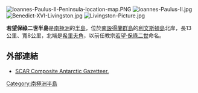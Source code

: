 [[File:Ioannes-Paulus-II-Peninsula-location-map.PNG|right]]
[[File:ioannes-Paulus-II.jpg|right]]
[[File:Benedict-XVI-Livingston.jpg|right]]
[[File:Livingston-Picture.jpg|right]]

'''若望保祿二世半島'''是[[南極洲|南極洲]]的[[半島|半島]]，位於[[南設得蘭群島|南設得蘭群島]]的[[利文斯頓島|利文斯頓島]]北岸，長13公里、寬8公里，北端是[[希里夫角|希里夫角]]，以前任教宗[[若望·保祿二世|若望·保祿二世]]命名。

==外部連結==
*[http://data.aad.gov.au/aadc/gaz/scar/ SCAR Composite Antarctic Gazetteer.] {{WebCite|url=https://www.webcitation.org/5ug2CfC7m?url=http://data.aad.gov.au/aadc/gaz/scar/ |date=20101202140255 |dateformat=iso }}

{{coord|62|31|43|S|60|45|58|W|display=title}}

{{Antarctica-geo-stub}}

[[Category:南極洲半島|Category:南極洲半島]]